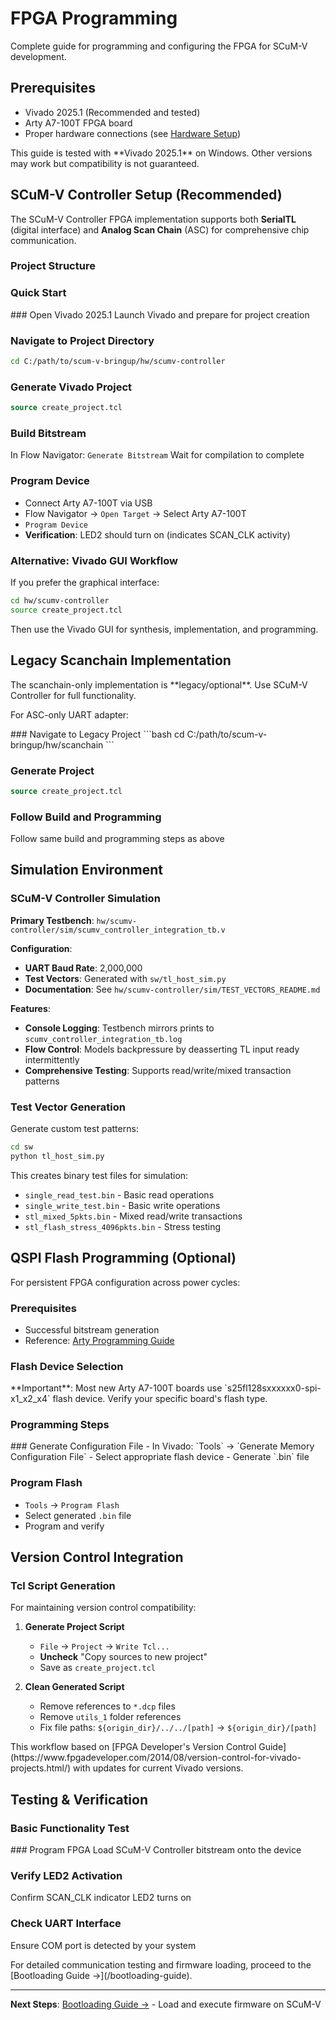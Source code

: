 # FPGA Programming

Complete guide for programming and configuring the FPGA for SCuM-V development.

## Prerequisites

- Vivado 2025.1 (Recommended and tested)
- Arty A7-100T FPGA board
- Proper hardware connections (see [Hardware Setup](/hardware-setup))


<Callout type="info">
This guide is tested with **Vivado 2025.1** on Windows. Other versions may work but compatibility is not guaranteed.
</Callout>

## SCuM-V Controller Setup (Recommended)

The SCuM-V Controller FPGA implementation supports both **SerialTL** (digital interface) and **Analog Scan Chain** (ASC) for comprehensive chip communication.

### Project Structure

<FileTree>
  <FileTree.Folder name="hw/scumv-controller" defaultOpen>
    <FileTree.File name="create_project.tcl" />
    <FileTree.Folder name="src">
      <FileTree.File name="*.v, *.xdc" />
    </FileTree.Folder>
    <FileTree.Folder name="sim">
      <FileTree.File name="*_tb.sv" />
    </FileTree.Folder>
    <FileTree.Folder name="scripts">
      <FileTree.File name="*.tcl" />
    </FileTree.Folder>
  </FileTree.Folder>
</FileTree>

### Quick Start

<Steps>
### Open Vivado 2025.1
Launch Vivado and prepare for project creation

### Navigate to Project Directory
```bash
cd C:/path/to/scum-v-bringup/hw/scumv-controller
```

### Generate Vivado Project
```tcl
source create_project.tcl
```

### Build Bitstream
In Flow Navigator: `Generate Bitstream`
Wait for compilation to complete

### Program Device
- Connect Arty A7-100T via USB
- Flow Navigator → `Open Target` → Select Arty A7-100T
- `Program Device`
- **Verification**: LED2 should turn on (indicates SCAN_CLK activity)
</Steps>

### Alternative: Vivado GUI Workflow

If you prefer the graphical interface:

```bash
cd hw/scumv-controller
source create_project.tcl
```

Then use the Vivado GUI for synthesis, implementation, and programming.

## Legacy Scanchain Implementation

<Callout type="warning">
The scanchain-only implementation is **legacy/optional**. Use SCuM-V Controller for full functionality.
</Callout>

For ASC-only UART adapter:

<FileTree>
  <FileTree.Folder name="hw/scanchain">
    <FileTree.File name="create_project.tcl" />
    <FileTree.Folder name="src">
      <FileTree.File name="*.v, *.xdc" />
    </FileTree.Folder>
    <FileTree.Folder name="sim">
      <FileTree.File name="*_tb.v" />
    </FileTree.Folder>
    <FileTree.Folder name="scripts">
      <FileTree.File name="*.tcl" />
    </FileTree.Folder>
  </FileTree.Folder>
</FileTree>

<Steps>
### Navigate to Legacy Project
```bash
cd C:/path/to/scum-v-bringup/hw/scanchain
```

### Generate Project
```tcl
source create_project.tcl
```

### Follow Build and Programming
Follow same build and programming steps as above
</Steps>

## Simulation Environment

### SCuM-V Controller Simulation

**Primary Testbench**: `hw/scumv-controller/sim/scumv_controller_integration_tb.v`

**Configuration**:
- **UART Baud Rate**: 2,000,000
- **Test Vectors**: Generated with `sw/tl_host_sim.py`
- **Documentation**: See `hw/scumv-controller/sim/TEST_VECTORS_README.md`

**Features**:
- **Console Logging**: Testbench mirrors prints to `scumv_controller_integration_tb.log`
- **Flow Control**: Models backpressure by deasserting TL input ready intermittently
- **Comprehensive Testing**: Supports read/write/mixed transaction patterns

### Test Vector Generation

Generate custom test patterns:

```bash
cd sw
python tl_host_sim.py
```

This creates binary test files for simulation:
- `single_read_test.bin` - Basic read operations
- `single_write_test.bin` - Basic write operations  
- `stl_mixed_5pkts.bin` - Mixed read/write transactions
- `stl_flash_stress_4096pkts.bin` - Stress testing

## QSPI Flash Programming (Optional)

For persistent FPGA configuration across power cycles:

### Prerequisites
- Successful bitstream generation
- Reference: [Arty Programming Guide](https://digilent.com/reference/learn/programmable-logic/tutorials/arty-programming-guide/start)

### Flash Device Selection

<Callout type="warning">
**Important**: Most new Arty A7-100T boards use `s25fl128sxxxxxx0-spi-x1_x2_x4` flash device. Verify your specific board's flash type.
</Callout>

### Programming Steps

<Steps>
### Generate Configuration File
- In Vivado: `Tools` → `Generate Memory Configuration File`
- Select appropriate flash device
- Generate `.bin` file

### Program Flash
- `Tools` → `Program Flash`
- Select generated `.bin` file
- Program and verify
</Steps>

## Version Control Integration

### Tcl Script Generation

For maintaining version control compatibility:

1. **Generate Project Script**
   - `File` → `Project` → `Write Tcl...`
   - **Uncheck** "Copy sources to new project"
   - Save as `create_project.tcl`

2. **Clean Generated Script**
   - Remove references to `*.dcp` files
   - Remove `utils_1` folder references
   - Fix file paths: `${origin_dir}/../../[path]` → `${origin_dir}/[path]`

<Callout type="info">
This workflow based on [FPGA Developer's Version Control Guide](https://www.fpgadeveloper.com/2014/08/version-control-for-vivado-projects.html/) with updates for current Vivado versions.
</Callout>

## Testing & Verification

### Basic Functionality Test

<Steps>
### Program FPGA
Load SCuM-V Controller bitstream onto the device

### Verify LED2 Activation
Confirm SCAN_CLK indicator LED2 turns on

### Check UART Interface
Ensure COM port is detected by your system
</Steps>

<Callout type="info">
For detailed communication testing and firmware loading, proceed to the [Bootloading Guide →](/bootloading-guide).
</Callout>


---

**Next Steps**: [Bootloading Guide →](/bootloading-guide) - Load and execute firmware on SCuM-V